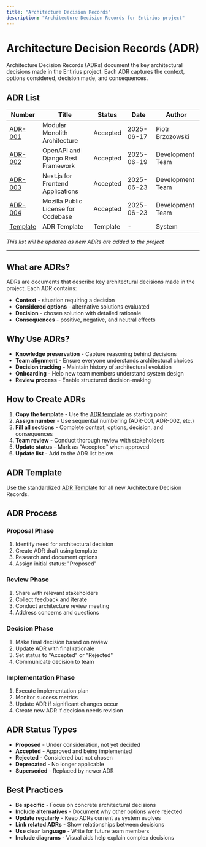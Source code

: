 ```yaml
---
title: "Architecture Decision Records"
description: "Architecture Decision Records for Entirius project"
---
```


# Architecture Decision Records (ADR)

Architecture Decision Records (ADRs) document the key architectural decisions made in the Entirius project. 
Each ADR captures the context, options considered, decision made, and consequences.


## ADR List

| Number | Title | Status | Date | Author |
|--------|-------|--------|------|---------|
| [ADR-001](/development/architecture/adr/adr-001-modular-monolith) | Modular Monolith Architecture | Accepted | 2025-06-17 | Piotr Brzozowski |
| [ADR-002](/development/architecture/adr/adr-002-openapi-django-rest-framework) | OpenAPI and Django Rest Framework | Accepted | 2025-06-19 | Development Team |
| [ADR-003](/development/architecture/adr/adr-003-react-nextjs-frontend) | Next.js for Frontend Applications | Accepted | 2025-06-23 | Development Team |
| [ADR-004](/development/architecture/adr/adr-004-mozilla-public-license) | Mozilla Public License for Codebase | Accepted | 2025-06-23 | Development Team |
| [Template](/development/architecture/adr/adr-template) | ADR Template | Template | - | System |

*This list will be updated as new ADRs are added to the project*


---

## What are ADRs?

ADRs are documents that describe key architectural decisions made in the project. Each ADR contains:

- **Context** - situation requiring a decision
- **Considered options** - alternative solutions evaluated
- **Decision** - chosen solution with detailed rationale
- **Consequences** - positive, negative, and neutral effects

## Why Use ADRs?

- **Knowledge preservation** - Capture reasoning behind decisions
- **Team alignment** - Ensure everyone understands architectural choices
- **Decision tracking** - Maintain history of architectural evolution
- **Onboarding** - Help new team members understand system design
- **Review process** - Enable structured decision-making

## How to Create ADRs

1. **Copy the template** - Use the [ADR template](./adr-template) as starting point
2. **Assign number** - Use sequential numbering (ADR-001, ADR-002, etc.)
3. **Fill all sections** - Complete context, options, decision, and consequences
4. **Team review** - Conduct thorough review with stakeholders
5. **Update status** - Mark as "Accepted" when approved
6. **Update list** - Add to the ADR list below

## ADR Template

Use the standardized [ADR Template](/development/architecture/adr/adr-template) for all new Architecture Decision Records.

## ADR Process

### Proposal Phase
1. Identify need for architectural decision
2. Create ADR draft using template
3. Research and document options
4. Assign initial status: "Proposed"

### Review Phase
1. Share with relevant stakeholders
2. Collect feedback and iterate
3. Conduct architecture review meeting
4. Address concerns and questions

### Decision Phase
1. Make final decision based on review
2. Update ADR with final rationale
3. Set status to "Accepted" or "Rejected"
4. Communicate decision to team

### Implementation Phase
1. Execute implementation plan
2. Monitor success metrics
3. Update ADR if significant changes occur
4. Create new ADR if decision needs revision

## ADR Status Types

- **Proposed** - Under consideration, not yet decided
- **Accepted** - Approved and being implemented
- **Rejected** - Considered but not chosen
- **Deprecated** - No longer applicable
- **Superseded** - Replaced by newer ADR

## Best Practices

- **Be specific** - Focus on concrete architectural decisions
- **Include alternatives** - Document why other options were rejected
- **Update regularly** - Keep ADRs current as system evolves
- **Link related ADRs** - Show relationships between decisions
- **Use clear language** - Write for future team members
- **Include diagrams** - Visual aids help explain complex decisions
